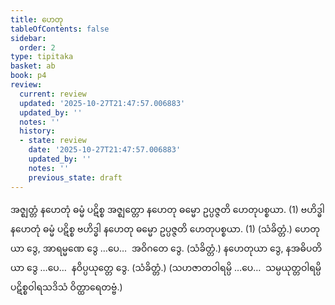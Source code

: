 ```yaml
---
title: ဟေတု
tableOfContents: false
sidebar:
  order: 2
type: tipitaka
basket: ab
book: p4
review:
  current: review
  updated: '2025-10-27T21:47:57.006883'
  updated_by: ''
  notes: ''
  history:
  - state: review
    date: '2025-10-27T21:47:57.006883'
    updated_by: ''
    notes: ''
    previous_state: draft
---
```



<ReviewStatus review={frontmatter.review} showDetails={true} />

<HypothesisAnnotation frontmatter={frontmatter} />

<DynamicBreadcrumb />

<Division number="227" book="p4" e="ch" v="39" p="547">

<Paragraph number="863" book="p4">
အဇ္ဈတ္တံ နဟေတုံ ဓမ္မံ ပဋိစ္စ အဇ္ဈတ္တော နဟေတု ဓမ္မော ဥပ္ပဇ္ဇတိ ဟေတုပစ္စယာ. (1)
</Paragraph>

<Paragraph number="864" book="p4">
ဗဟိဒ္ဓါ နဟေတုံ ဓမ္မံ ပဋိစ္စ ဗဟိဒ္ဓါ နဟေတု ဓမ္မော ဥပ္ပဇ္ဇတိ ဟေတုပစ္စယာ. (1) (သံခိတ္တံ.)
</Paragraph>

</Division>
<Division number="228" book="p4" e="ch" v="39" p="547">

<Paragraph number="865" book="p4">
ဟေတုယာ ဒွေ, အာရမ္မဏေ ဒွေ …ပေ…  အဝိဂတေ ဒွေ. (သံခိတ္တံ.)
</Paragraph>

<Paragraph number="866" book="p4">
နဟေတုယာ ဒွေ, နအဓိပတိယာ ဒွေ …ပေ…  နဝိပ္ပယုတ္တေ ဒွေ. (သံခိတ္တံ.)
</Paragraph>

<Paragraph number="867" book="p4">
(သဟဇာတဝါရမ္ပိ …ပေ…  သမ္ပယုတ္တဝါရမ္ပိ ပဋိစ္စဝါရသဒိသံ ဝိတ္ထာရေတဗ္ဗံ.)
</Paragraph>
</Division>